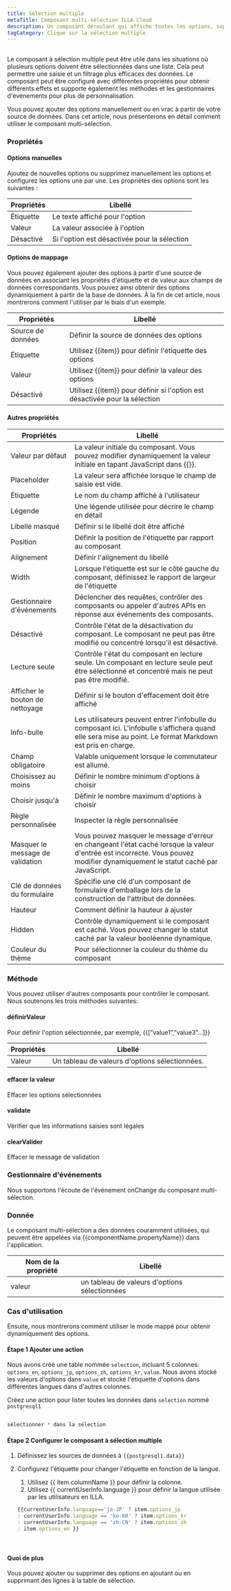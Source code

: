 ```yaml
---
title: Sélection multiple
metaTitle: Composant multi-sélection ILLA Cloud
description: Un composant déroulant qui affiche toutes les options, supporte plusieurs sélections
tagCategory: Clique sur la sélection multiple
---
```


## <Heading hidden>Sélection multiple</Heading>

Le composant à sélection multiple peut être utile dans les situations où plusieurs options doivent être sélectionnées dans une liste. Cela peut permettre une saisie et un filtrage plus efficaces des données. Le composant peut être configuré avec différentes propriétés pour obtenir différents effets et supporte également les méthodes et les gestionnaires d'événements pour plus de personnalisation.

Vous pouvez ajouter des options manuellement ou en vrac à partir de votre source de données. Dans cet article, nous présenterons en détail comment utiliser le composant multi-sélection. 

### Propriétés

#### Options manuelles

Ajoutez de nouvelles options ou supprimez manuellement les options et configurez les options une par une. Les propriétés des options sont les suivantes : 

| Propriétés | Libellé                                      |
| ---------- | -------------------------------------------- |
| Étiquette  | Le texte affiché pour l'option               |
| Valeur     | La valeur associée à l'option                |
| Désactivé  | Si l'option est désactivée pour la sélection |

#### Options de mappage

Vous pouvez également ajouter des options à partir d'une source de données en associant les propriétés d'étiquette et de valeur aux champs de données correspondants. Vous pouvez ainsi obtenir des options dynamiquement à partir de la base de données. À la fin de cet article, nous montrerons comment l'utiliser par le biais d'un exemple.

| Propriétés        | Libellé                                                                     |
| ----------------- | --------------------------------------------------------------------------- |
| Source de données | Définir la source de données des options                                    |
| Étiquette         | Utilisez {{item}} pour définir l'étiquette des options                      |
| Valeur            | Utilisez {{item}} pour définir la valeur des options                        |
| Désactivé         | Utilisez {{item}} pour définir si l'option est désactivée pour la sélection |

#### Autres propriétés

| Propriétés                       | Libellé                                                                                                                                                                         |
| -------------------------------- | ------------------------------------------------------------------------------------------------------------------------------------------------------------------------------- |
| Valeur par défaut                | La valeur initiale du composant. Vous pouvez modifier dynamiquement la valeur initiale en tapant JavaScript dans {{}}.                                                          |
| Placeholder                      | La valeur sera affichée lorsque le champ de saisie est vide.                                                                                                                    |
| Étiquette                        | Le nom du champ affiché à l'utilisateur                                                                                                                                         |
| Légende                          | Une légende utilisée pour décrire le champ en détail                                                                                                                            |
| Libellé masqué                   | Définir si le libellé doit être affiché                                                                                                                                         |
| Position                         | Définir la position de l'étiquette par rapport au composant                                                                                                                     |
| Alignement                       | Définir l'alignement du libellé                                                                                                                                                 |
| Width                            | Lorsque l'étiquette est sur le côté gauche du composant, définissez le rapport de largeur de l'étiquette                                                                        |
| Gestionnaire d'événements        | Déclencher des requêtes, contrôler des composants ou appeler d'autres APIs en réponse aux événements des composants.                                                            |
| Désactivé                        | Contrôle l'état de la désactivation du composant. Le composant ne peut pas être modifié ou concentré lorsqu'il est désactivé.                                                   |
| Lecture seule                    | Contrôle l'état du composant en lecture seule. Un composant en lecture seule peut être sélectionné et concentré mais ne peut pas être modifié.                                  |
| Afficher le bouton de nettoyage  | Définir si le bouton d'effacement doit être affiché                                                                                                                             |
| Info-bulle                       | Les utilisateurs peuvent entrer l'infobulle du composant ici. L'infobulle s'affichera quand elle sera mise au point. Le format Markdown est pris en charge.                     |
| Champ obligatoire                | Valable uniquement lorsque le commutateur est allumé.                                                                                                                           |
| Choisissez au moins              | Définir le nombre minimum d'options à choisir                                                                                                                                   |
| Choisir jusqu'à                  | Définir le nombre maximum d'options à choisir                                                                                                                                   |
| Règle personnalisée              | Inspecter la règle personnalisée                                                                                                                                                |
| Masquer le message de validation | Vous pouvez masquer le message d'erreur en changeant l'état caché lorsque la valeur d'entrée est incorrecte. Vous pouvez modifier dynamiquement le statut caché par JavaScript. |
| Clé de données du formulaire     | Spécifie une clé d'un composant de formulaire d'emballage lors de la construction de l'attribut de données.                                                                     |
| Hauteur                          | Comment définir la hauteur à ajuster                                                                                                                                            |
| Hidden                           | Contrôle dynamiquement si le composant est caché. Vous pouvez changer le statut caché par la valeur booléenne dynamique.                                                        |
| Couleur du thème                 | Pour sélectionner la couleur du thème du composant                                                                                                                              |

### Méthode

Vous pouvez utiliser d'autres composants pour contrôler le composant. Nous soutenons les trois méthodes suivantes:

#### définirValeur

Pour définir l'option sélectionnée, par exemple, {{[”value1”,”value3”…]}}

| Propriétés | Libellé                                         |
| ---------- | ----------------------------------------------- |
| Valeur     | Un tableau de valeurs d'options sélectionnées.  |

#### effacer la valeur

Effacer les options sélectionnées

#### validate

Vérifier que les informations saisies sont légales

#### clearValider

Effacer le message de validation

### Gestionnaire d'événements

Nous supportons l'écoute de l'événement onChange du composant multi-sélection.

### Donnée

Le composant multi-sélection a des données couramment utilisées, qui peuvent être appelées via {{componentName.propertyName}} dans l'application.

| Nom de la propriété | Libellé                                       |
| ------------------- | --------------------------------------------- |
| valeur              | un tableau de valeurs d'options sélectionnées |

### Cas d'utilisation

Ensuite, nous montrerons comment utiliser le mode mappé pour obtenir dynamiquement des options. 

#### Étape 1 Ajouter une action

Nous avons créé une table nommée `selection`, incluant 5 colonnes: `options_en`, `options_jp`, `options_zh`, `options_kr`, `value`. Nous avons stocké les valeurs d'options dans `value` et stocké l'étiquette d'options dans différentes langues dans d'autres colonnes. 

Créez une action pour lister toutes les données dans `selection` nommé `postgresql1`

<img src='https://cdn.illacloud.com/official-website/img/docs/assemble/multiselect1.png' alt="" />

```jsx
sélectionner * dans la sélection
```

#### Étape 2 Configurer le composant à sélection multiple

1.  Définissez les sources de données à `{{postgresql1.data}}` 
2.  Configurez l'étiquette pour changer l'étiquette en fonction de la langue. 

    1.  Utilisez {{ item.columnName }} pour définir la colonne. 
    2.  Utilisez {{ currentUserInfo.language }} pour définir la langue utilisée par les utilisateurs en ILLA.

    ```jsx
    {{currentUserInfo.language=='ja-JP' ? item.options_jp 
    : currentUserInfo.language == 'ko-KR' ? item.options_kr 
    : currentUserInfo.language == 'zh-CN' ? item.options_zh 
    : item.options_en }}
    ```

<img src='https://cdn.illacloud.com/official-website/img/docs/assemble/multiselect2.png' alt="" />

<img src='https://cdn.illacloud.com/official-website/img/docs/assemble/multiselect3.png' alt="" />

#### Quoi de plus

Vous pouvez ajouter ou supprimer des options en ajoutant ou en supprimant des lignes à la table de sélection.
